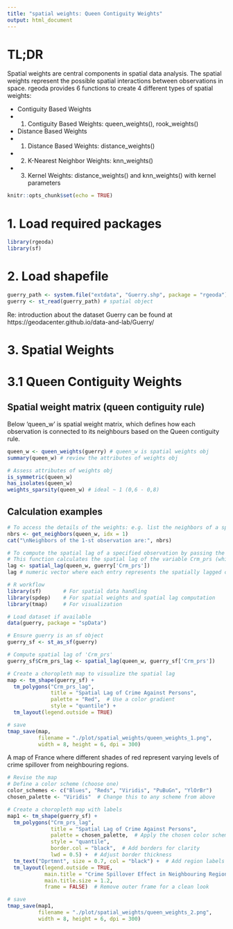 ```yaml
---
title: "spatial weights: Queen Contiguity Weights"
output: html_document
---
```


# TL;DR 

Spatial weights are central components in spatial data analysis. The spatial weights represent the possible spatial interactions between observations in space. rgeoda provides 6 functions to create 4 different types of spatial weights:

- Contiguity Based Weights
+ (1) Contiguity Based Weights: queen_weights(), rook_weights()

- Distance Based Weights
+ (1) Distance Based Weights: distance_weights()
+ (2) K-Nearest Neighbor Weights: knn_weights()
+ (3) Kernel Weights: distance_weights() and knn_weights() with kernel parameters

```r
knitr::opts_chunk$set(echo = TRUE)
```

# 1. Load required packages 

```r
library(rgeoda)
library(sf)
```

# 2. Load shapefile 

```r
guerry_path <- system.file("extdata", "Guerry.shp", package = "rgeoda")
guerry <- st_read(guerry_path) # spatial object
```

Re: introduction about the dataset Guerry can be found at https://geodacenter.github.io/data-and-lab/Guerry/

# 3. Spatial Weights

# 3.1 Queen Contiguity Weights

## Spatial weight matrix (queen contiguity rule)

Below 'queen_w' is spatial weight matrix, which defines how each observation is connected to its neighbours based on the Queen contiguity rule.

```r
queen_w <- queen_weights(guerry) # queen_w is spatial weights obj
summary(queen_w) # review the attributes of weights obj 
```

```r
# Assess attributes of weights obj
is_symmetric(queen_w)
has_isolates(queen_w) 
weights_sparsity(queen_w) # ideal ~ 1 (0,6 - 0,8)
```

## Calculation examples 

```r
# To access the details of the weights: e.g. list the neighbors of a specified observation:
nbrs <- get_neighbors(queen_w, idx = 1)
cat("\nNeighbors of the 1-st observation are:", nbrs)
```

```r
# To compute the spatial lag of a specified observation by passing the values of the selected variable
# This function calculates the spatial lag of the variable Crm_prs (which represents crimes against persons).
lag <- spatial_lag(queen_w, guerry['Crm_prs'])
lag # numeric vector where each entry represents the spatially lagged crime rate for each département
```

```r
# R workflow 
library(sf)       # For spatial data handling
library(spdep)    # For spatial weights and spatial lag computation
library(tmap)     # For visualization

# Load dataset if available
data(guerry, package = "spData")  

# Ensure guerry is an sf object
guerry_sf <- st_as_sf(guerry)

# Compute spatial lag of 'Crm_prs'
guerry_sf$Crm_prs_lag <- spatial_lag(queen_w, guerry_sf['Crm_prs'])

# Create a choropleth map to visualize the spatial lag
map <- tm_shape(guerry_sf) +
  tm_polygons("Crm_prs_lag", 
              title = "Spatial Lag of Crime Against Persons",
              palette = "Red",  # Use a color gradient
              style = "quantile") + 
  tm_layout(legend.outside = TRUE)

# save
tmap_save(map,
          filename = "./plot/spatial_weights/queen_weights_1.png", 
          width = 8, height = 6, dpi = 300)
```

A map of France where different shades of red represent varying levels of crime spillover from neighbouring regions.

```r
# Revise the map 
# Define a color scheme (choose one)
color_schemes <- c("Blues", "Reds", "Viridis", "PuBuGn", "YlOrBr")
chosen_palette <- "Viridis"  # Change this to any scheme from above

# Create a choropleth map with labels
map1 <- tm_shape(guerry_sf) +
  tm_polygons("Crm_prs_lag", 
              title = "Spatial Lag of Crime Against Persons",
              palette = chosen_palette,  # Apply the chosen color scheme
              style = "quantile", 
              border.col = "black",  # Add borders for clarity
              lwd = 0.5) +  # Adjust border thickness
  tm_text("Dprtmnt", size = 0.7, col = "black") +  # Add region labels
  tm_layout(legend.outside = TRUE,
            main.title = "Crime Spillover Effect in Neighbouring Regions",
            main.title.size = 1.2,
            frame = FALSE)  # Remove outer frame for a clean look

# save
tmap_save(map1,
          filename = "./plot/spatial_weights/queen_weights_2.png", 
          width = 8, height = 6, dpi = 300)
```

